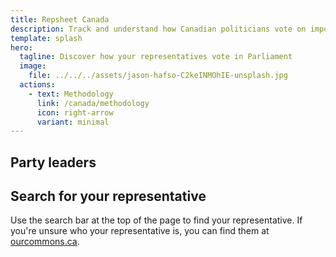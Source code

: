 ```yaml
---
title: Repsheet Canada
description: Track and understand how Canadian politicians vote on important bills.
template: splash
hero:
  tagline: Discover how your representatives vote in Parliament
  image:
    file: ../../../assets/jason-hafso-C2keINMOhIE-unsplash.jpg
  actions:
    - text: Methodology
      link: /canada/methodology
      icon: right-arrow
      variant: minimal
---
```



## Party leaders

<CardGrid>
  <PoliticianSummary
    name="Elizabeth May"
    link="/canada/representative/Elizabeth_May"
    description="Leader of the Green Party of Canada"
  />
  <PoliticianSummary
    name="Pierre Poilievre"
    link="/canada/representative/Pierre_Poilievre"
    description="Leader of the Conservative Party of Canada"
  />
  <LinkCard
    title="Mark Carney"
    description="Leader of the Liberal Party of Canada"
    href="/canada/representative/mark_carney"
  />
</CardGrid>

## Search for your representative

Use the search bar at the top of the page to find your representative. If you're unsure who your representative is, you can find them at [ourcommons.ca](https://www.ourcommons.ca/members/en).

